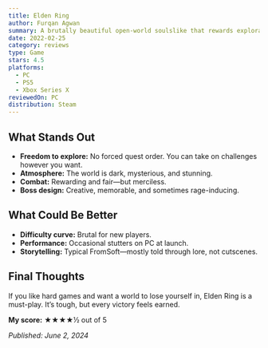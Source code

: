 ```yaml
---
title: Elden Ring
author: Furqan Agwan
summary: A brutally beautiful open-world soulslike that rewards exploration and punishes mistakes—FromSoftware at its best.
date: 2022-02-25
category: reviews
type: Game
stars: 4.5
platforms:
  - PC
  - PS5
  - Xbox Series X
reviewedOn: PC
distribution: Steam
---
```


## What Stands Out

- **Freedom to explore:** No forced quest order. You can take on challenges however you want.
- **Atmosphere:** The world is dark, mysterious, and stunning.
- **Combat:** Rewarding and fair—but merciless.
- **Boss design:** Creative, memorable, and sometimes rage-inducing.

## What Could Be Better

- **Difficulty curve:** Brutal for new players.
- **Performance:** Occasional stutters on PC at launch.
- **Storytelling:** Typical FromSoft—mostly told through lore, not cutscenes.

## Final Thoughts

If you like hard games and want a world to lose yourself in, Elden Ring is a must-play. It’s tough, but every victory feels earned.

**My score:** ★★★★½ out of 5

_Published: June 2, 2024_
